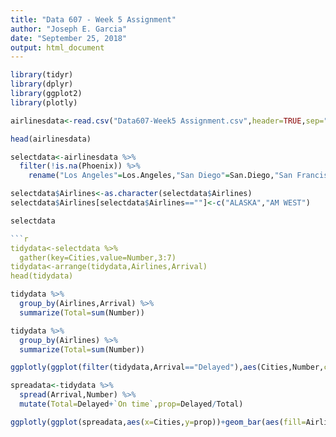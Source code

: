 ---
title: "Data 607 - Week 5 Assignment"
author: "Joseph E. Garcia"
date: "September 25, 2018"
output: html_document
---

```{r}
library(tidyr)
library(dplyr)
library(ggplot2)
library(plotly)
```

```{r}

airlinesdata<-read.csv("Data607-Week5 Assignment.csv",header=TRUE,sep=",")

head(airlinesdata)
```

```{r}
selectdata<-airlinesdata %>%  
  filter(!is.na(Phoenix)) %>% 
    rename("Los Angeles"=Los.Angeles,"San Diego"=San.Diego,"San Francisco"=San.Francisco)

selectdata$Airlines<-as.character(selectdata$Airlines)
selectdata$Airlines[selectdata$Airlines==""]<-c("ALASKA","AM WEST")

selectdata
```

```{r}

```{r}
tidydata<-selectdata %>% 
  gather(key=Cities,value=Number,3:7)
tidydata<-arrange(tidydata,Airlines,Arrival)
head(tidydata)
```

```{r}
tidydata %>% 
  group_by(Airlines,Arrival) %>% 
  summarize(Total=sum(Number))
```

```{r}
tidydata %>% 
  group_by(Airlines) %>% 
  summarize(Total=sum(Number))
```




```{r}
ggplotly(ggplot(filter(tidydata,Arrival=="Delayed"),aes(Cities,Number,color=Airlines))+geom_point(size=5)+ggtitle("Delayed Flights")+ylab("Number of Delayed"))
```

```{r}
spreadata<-tidydata %>% 
  spread(Arrival,Number) %>% 
  mutate(Total=Delayed+`On time`,prop=Delayed/Total)
```



```{r}
ggplotly(ggplot(spreadata,aes(x=Cities,y=prop))+geom_bar(aes(fill=Airlines),stat="identity",position="dodge", colour="#D55E00")+ylab("Proportion of Delayed")+ggtitle("Delayed Flights"))
```

